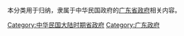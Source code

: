 本分类用于归纳，隶属于中华民国政府的[[廣東省政府_(中華民國)|广东省政府]]相关内容。

[[Category:中华民国大陆时期省政府|Category:中华民国大陆时期省政府]]
[[Category:广东政府|Category:广东政府]]